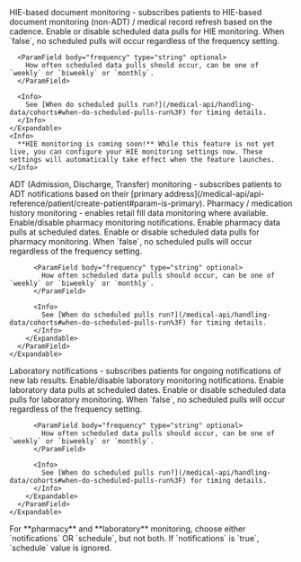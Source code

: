 <ParamField body="monitoring" type="object" optional>
  <Expandable title="monitoring object properties">
    <ParamField body="hie" type="object" optional>
    HIE-based document monitoring - subscribes patients to HIE-based document monitoring (non-ADT) / medical record refresh based on the cadence.
    <Expandable title="hie object properties" defaultOpen={false}>
      <ParamField body="enabled" type="boolean" optional>
        Enable or disable scheduled data pulls for HIE monitoring. When `false`, no scheduled pulls will occur regardless of the frequency setting.
      </ParamField>
      
      <ParamField body="frequency" type="string" optional>
        How often scheduled data pulls should occur, can be one of `weekly` or `biweekly` or `monthly`.
      </ParamField>
      
      <Info>
        See [When do scheduled pulls run?](/medical-api/handling-data/cohorts#when-do-scheduled-pulls-run%3F) for timing details.
      </Info>
    </Expandable>
    <Info>
      **HIE monitoring is coming soon!** While this feature is not yet live, you can configure your HIE monitoring settings now. These settings will automatically take effect when the feature launches.
    </Info>
  </ParamField>
  <ParamField body="adt" type="boolean" optional>
    ADT (Admission, Discharge, Transfer) monitoring - subscribes patients to ADT notifications based on their [primary address](/medical-api/api-reference/patient/create-patient#param-is-primary).
  </ParamField>
  <ParamField body="pharmacy" type="object" optional>
    Pharmacy / medication history monitoring - enables retail fill data monitoring where available.  
    <Expandable title="pharmacy object properties">
      <ParamField body="notifications" type="boolean" optional>
        Enable/disable pharmacy monitoring notifications.
      </ParamField>
      <ParamField body="schedule" type="object" optional>
        Enable pharmacy data pulls at scheduled dates.
        <Expandable title="schedule object properties" defaultOpen={false}>
          <ParamField body="enabled" type="boolean" optional>
            Enable or disable scheduled data pulls for pharmacy monitoring. When `false`, no scheduled pulls will occur regardless of the frequency setting.
          </ParamField>
          
          <ParamField body="frequency" type="string" optional>
            How often scheduled data pulls should occur, can be one of `weekly` or `biweekly` or `monthly`.
          </ParamField>
          
          <Info>
            See [When do scheduled pulls run?](/medical-api/handling-data/cohorts#when-do-scheduled-pulls-run%3F) for timing details.
          </Info>
        </Expandable>
      </ParamField>
    </Expandable>
  </ParamField>
  <ParamField body="laboratory" type="object" optional>
    Laboratory notifications - subscribes patients for ongoing notifications of new lab results.  
    <Expandable title="laboratory object properties">
      <ParamField body="notifications" type="boolean" optional>
        Enable/disable laboratory monitoring notifications.
      </ParamField>
      <ParamField body="schedule" type="object" optional>
        Enable laboratory data pulls at scheduled dates.
        <Expandable title="schedule object properties" defaultOpen={false}>
          <ParamField body="enabled" type="boolean" optional>
            Enable or disable scheduled data pulls for laboratory monitoring. When `false`, no scheduled pulls will occur regardless of the frequency setting.
          </ParamField>
          
          <ParamField body="frequency" type="string" optional>
            How often scheduled data pulls should occur, can be one of `weekly` or `biweekly` or `monthly`.
          </ParamField>
          
          <Info>
            See [When do scheduled pulls run?](/medical-api/handling-data/cohorts#when-do-scheduled-pulls-run%3F) for timing details.
          </Info>
        </Expandable>
      </ParamField>
    </Expandable>
  </ParamField>
    <Info>
      For **pharmacy** and **laboratory** monitoring, choose either `notifications` OR `schedule`, but not both. If `notifications` is `true`, `schedule` value is ignored.
    </Info>
  </Expandable>
</ParamField>
